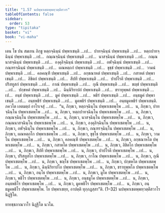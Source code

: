 ```yaml
---
title: "1.57 นปพฺพาเชตพฺพทฺวตฺตึสวาร"
tableOfContents: false
sidebar:
  order: 53
type: "tipitaka"
basket: "vi"
book: "vi-maha"
---
```



<DynamicBreadcrumb />

<Division number="119" book="vi-maha">

<Paragraph number="502" book="vi-maha">
เตน โข ปน สมเยน ภิกฺขู หตฺถจฺฉินฺนํ ปพฺพาเชนฺติ …เป…  ปาทจฺฉินฺนํ ปพฺพาเชนฺติ …เป…  หตฺถปาทจฺฉินฺนํ ปพฺพาเชนฺติ …เป…  กณฺณจฺฉินฺนํ ปพฺพาเชนฺติ …เป…  นาสจฺฉินฺนํ ปพฺพาเชนฺติ …เป…  กณฺณนาสจฺฉินฺนํ ปพฺพาเชนฺติ …เป…  องฺคุลิจฺฉินฺนํ ปพฺพาเชนฺติ …เป…  อฬจฺฉินฺนํ ปพฺพาเชนฺติ …เป…  กณฺฑรจฺฉินฺนํ ปพฺพาเชนฺติ …เป…  ผณหตฺถกํ ปพฺพาเชนฺติ …เป…  ขุชฺชํ ปพฺพาเชนฺติ …เป…  วามนํ ปพฺพาเชนฺติ …เป…  คลคณฺฑึ ปพฺพาเชนฺติ …เป…  ลกฺขณาหตํ ปพฺพาเชนฺติ …เป…  กสาหตํ ปพฺพาเชนฺติ …เป…  ลิขิตกํ ปพฺพาเชนฺติ …เป…  สีปทึ ปพฺพาเชนฺติ …เป…  ปาปโรคึ ปพฺพาเชนฺติ …เป…  ปริสทูสกํ ปพฺพาเชนฺติ …เป…  กาณํ ปพฺพาเชนฺติ …เป…  กุณึ ปพฺพาเชนฺติ …เป…  ขญฺชํ ปพฺพาเชนฺติ …เป…  ปกฺขหตํ ปพฺพาเชนฺติ …เป…  ฉินฺนิริยาปถํ ปพฺพาเชนฺติ …เป…  ชราทุพฺพลํ ปพฺพาเชนฺติ …เป…  อนฺธํ ปพฺพาเชนฺติ …เป…  มูคํ ปพฺพาเชนฺติ …เป…  พธิรํ ปพฺพาเชนฺติ …เป…  อนฺธมูคํ ปพฺพาเชนฺติ …เป…  อนฺธพธิรํ ปพฺพาเชนฺติ …เป…  มูคพธิรํ ปพฺพาเชนฺติ …เป…  อนฺธมูคพธิรํ ปพฺพาเชนฺติ. ภควโต เอตมตฺถํ อาโรเจสุํ …เป…  “น, ภิกฺขเว, หตฺถจฺฉินฺโน ปพฺพาเชตพฺโพ …เป…  น, ภิกฺขเว, ปาทจฺฉินฺโน ปพฺพาเชตพฺโพ …เป…  น, ภิกฺขเว, หตฺถปาทจฺฉินฺโน ปพฺพาเชตพฺโพ …เป…  น, ภิกฺขเว, กณฺณจฺฉินฺโน ปพฺพาเชตพฺโพ …เป…  น, ภิกฺขเว, นาสจฺฉินฺโน ปพฺพาเชตพฺโพ …เป…  น, ภิกฺขเว, กณฺณนาสจฺฉินฺโน ปพฺพาเชตพฺโพ …เป…  น, ภิกฺขเว, องฺคุลิจฺฉินฺโน ปพฺพาเชตพฺโพ …เป…  น, ภิกฺขเว, อฬจฺฉินฺโน ปพฺพาเชตพฺโพ …เป…  น, ภิกฺขเว, กณฺฑรจฺฉินฺโน ปพฺพาเชตพฺโพ …เป…  น, ภิกฺขเว, ผณหตฺถโก ปพฺพาเชตพฺโพ …เป…  น, ภิกฺขเว, ขุชฺโช ปพฺพาเชตพฺโพ …เป…  น, ภิกฺขเว, วามโน ปพฺพาเชตพฺโพ …เป…  น, ภิกฺขเว, คลคณฺฑี ปพฺพาเชตพฺโพ …เป…  น, ภิกฺขเว, ลกฺขณาหโต ปพฺพาเชตพฺโพ …เป…  น, ภิกฺขเว, กสาหโต ปพฺพาเชตพฺโพ …เป…  น, ภิกฺขเว, ลิขิตโก ปพฺพาเชตพฺโพ …เป…  น, ภิกฺขเว, สีปที ปพฺพาเชตพฺโพ …เป…  น, ภิกฺขเว, ปาปโรคี ปพฺพาเชตพฺโพ …เป…  น, ภิกฺขเว, ปริสทูสโก ปพฺพาเชตพฺโพ …เป…  น, ภิกฺขเว, กาโณ ปพฺพาเชตพฺโพ …เป…  น, ภิกฺขเว, กุณี ปพฺพาเชตพฺโพ …เป…  น, ภิกฺขเว, ขญฺโช ปพฺพาเชตพฺโพ …เป…  น, ภิกฺขเว, ปกฺขหโต ปพฺพาเชตพฺโพ …เป…  น, ภิกฺขเว, ฉินฺนิริยาปโถ ปพฺพาเชตพฺโพ …เป…  น, ภิกฺขเว, ชราทุพฺพโล ปพฺพาเชตพฺโพ …เป…  น, ภิกฺขเว, อนฺโธ ปพฺพาเชตพฺโพ …เป…  น, ภิกฺขเว, มูโค ปพฺพาเชตพฺโพ …เป…  น, ภิกฺขเว, พธิโร ปพฺพาเชตพฺโพ …เป…  น, ภิกฺขเว, อนฺธมูโค ปพฺพาเชตพฺโพ …เป…  น, ภิกฺขเว, อนฺธพธิโร ปพฺพาเชตพฺโพ …เป…  น, ภิกฺขเว, มูคพธิโร ปพฺพาเชตพฺโพ …เป…  น, ภิกฺขเว, อนฺธมูคพธิโร ปพฺพาเชตพฺโพ. โย ปพฺพาเชยฺย, อาปตฺติ ทุกฺกฏสฺสา”ติ. (1–32)

</Paragraph>
</Division>

<Paragraph number="503" type="center" book="vi-maha">
นปพฺพาเชตพฺพทฺวตฺตึสวาโร นิฏฺฐิโต.

  
ทายชฺชภาณวาโร นิฏฺฐิโต นวโม.
</Paragraph>